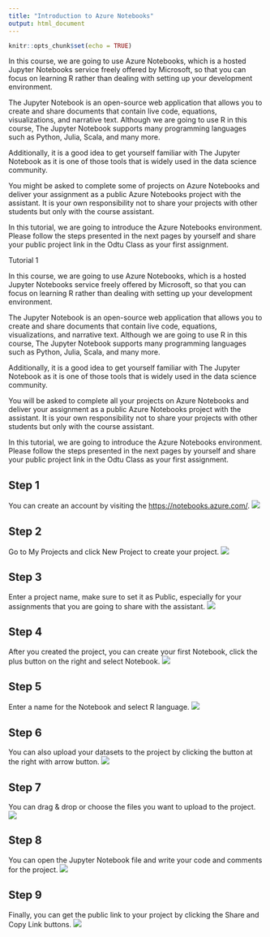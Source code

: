 ```yaml
---
title: "Introduction to Azure Notebooks"
output: html_document
---
```


```r
knitr::opts_chunk$set(echo = TRUE)
```

In this course, we are going to use Azure Notebooks, which is a hosted Jupyter Notebooks service freely offered by Microsoft, so that you can focus on learning R rather than dealing with setting up your development environment.
 
The Jupyter Notebook is an open-source web application that allows you to create and share documents that contain live code, equations, visualizations, and narrative text. Although we are going to use R in this course, The Jupyter Notebook supports many programming languages such as Python, Julia, Scala, and many more. 

Additionally, it is a good idea to get yourself familiar with The Jupyter Notebook as it is one of those tools that is widely used in the data science community.

You might be asked to complete some of projects on Azure Notebooks and deliver your assignment as a public Azure Notebooks project with the assistant. It is your own responsibility not to share your projects with other students but only with the course assistant. 

In this tutorial, we are going to introduce the Azure Notebooks environment. Please follow the steps presented in the next pages by yourself and share your public project link in the Odtu Class as your first assignment.

Tutorial 1

In this course, we are going to use Azure Notebooks, which is a hosted Jupyter Notebooks service freely offered by Microsoft, so that you can focus on learning R rather than dealing with setting up your development environment.
 
The Jupyter Notebook is an open-source web application that allows you to create and share documents that contain live code, equations, visualizations, and narrative text. Although we are going to use R in this course, The Jupyter Notebook supports many programming languages such as Python, Julia, Scala, and many more. 

Additionally, it is a good idea to get yourself familiar with The Jupyter Notebook as it is one of those tools that is widely used in the data science community.

You will be asked to complete all your projects on Azure Notebooks and deliver your assignment as a public Azure Notebooks project with the assistant. It is your own responsibility not to share your projects with other students but only with the course assistant. 

In this tutorial, we are going to introduce the Azure Notebooks environment. Please follow the steps presented in the next pages by yourself and share your public project link in the Odtu Class as your first assignment.


## Step 1
You can create an account by visiting the [https://notebooks.azure.com/](https://notebooks.azure.com/).
![](images/tut-1/1.png)
 

## Step 2
Go to My Projects and click New Project to create your project.
![](images/tut-1/2.png)
 
## Step 3
Enter a project name, make sure to set it as Public, especially for your assignments that you are going to share with the assistant.
![](images/tut-1/3.png)


## Step 4
After you created the project, you can create your first Notebook, click the plus button on the right and select Notebook.
![](images/tut-1/4.png)

 
## Step 5
Enter a name for the Notebook and select R language.
![](images/tut-1/5.png)

 

## Step 6
You can also upload your datasets to the project by clicking the button at the right with arrow button.
![](images/tut-1/6.png)
 

## Step 7
You can drag & drop or choose the files you want to upload to the project.
![](images/tut-1/7.png)
 

## Step 8
You can open the Jupyter Notebook file and write your code and comments for the project.
![](images/tut-1/8.png)
 

## Step 9
Finally, you can get the public link to your project by clicking the Share and Copy Link buttons.
![](images/tut-1/9.png)

